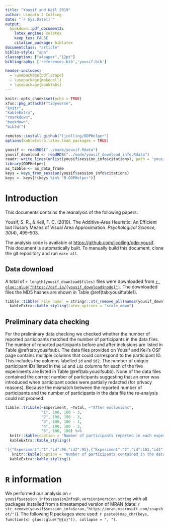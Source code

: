 ```yaml
---
title: "Yousif and Keil 2019"
author: Lincoln J Colling
date: "`r Sys.Date()`"
output: 
  bookdown::pdf_document2:
    latex_engine: xelatex
    keep_tex: FALSE
    citation_package: biblatex
documentclass: "article"
biblio-style: "apa"
classoption: ["a4paper","12pt"]
bibliography: ['references.bib','yousif.bib']

header-includes:
  - \usepackage{pdflscape}
  - \usepackage{makecell}
  - \usepackage{booktabs}
---
```


```r
knitr::opts_chunk$set(echo = TRUE)
xfun::pkg_attach2("tidyverse",
"knitr",
"kableExtra",
"rmarkdown",
"bookdown",
"bib2df")

remotes::install_github("ljcolling/ODPHelper")
options(kableExtra.latex.load_packages = TRUE)

yousif <- readRDS("../made/yousif.Rdata")
yousif_download <- readRDS("../made/yousif_download_info.Rdata")
readr::write_lines(unlist(yousif$session_info$citations), path = "yousif.bib")
library(ODPHelper)
as_tibble <- as_data_frame
keys = keys_from_session(yousif$session_info$citations)
keys <- keys[!(keys %in% "R-ODPHelper")]
```

\newpage

# Introduction

This documents contains the reanalysis of the following papers:

Yousif, S. R., & Keil, F. C. (2019). The Additive-Area Heuristic: An Efficient but Illusory Means of Visual Area Approximation. *Psychological Science, 30*(4), 495–503.

The analysis code is available at [https://github.com/ljcolling/odp-yousif](https://github.com/ljcolling/odp-yousif). This document is automatically built. To manually build this document, clone the git repository and run `make all`.

## Data download

A total of `r length(yousif_download$files)` files were downloaded from [`r glue::glue("https://osf.io/{yousif_download$node}")`](`r glue::glue("https://osf.io/{yousif_download$node}")`). The downloaded files the MD5 hashes are shown in Table \@ref(tab:yousiftable1).

```r
tibble::tibble(`File name` = stringr::str_remove_all(names(yousif_download$hashes),"./data/"), `MD5 Hash` = yousif_download$hashes) %>%  knitr::kable(digits = 3, booktabs = T, caption = "Files downloaded for Yousif et al. (2019)", escape = T, format = "latex") %>%
  kableExtra::kable_styling(latex_options = "scale_down") 
```

## Preliminary data checking

For the preliminary data checking we checked whether the number of reported participants matched the number of participants in the data files. The number of reported participants before and after inclusions are listed in Table \@ref(tab:yousifsub). The data files provided on Yousif and Keil's OSF page contains multiple columns that could correspond to the participant ID. This includes the columns labelled `id` and `id2`. The number of unique participant IDs listed in the `id` and `id2` columns for each of the five experiments are listed in Table \@ref(tab:yousifsubb). None of the data files contained the correct number of participants suggesting that an error was introduced when participant codes were partially redacted (for privacy reasons). Because the mismatch between the reported number of participants and the number of participants in the data file the re-analysis could not proceed.  

```r

tibble::tribble(~Experiment, ~Total, ~"After exclusions",
                "1", 100, 100 - 3,
                "2", 100, 100 - 3,
                "3", 100, 100 - 1, 
                "4", 100, 100 - 2, 
                "5", 100, 100) %>% 
  knitr::kable(caption = "Number of participants reported in each experiment from Yousif and Keil (2019)", format = "latex", booktabs = T) %>% 
  kableExtra::kable_styling()
```

```r
'[{"Experiment":"1","id":96,"id2":95},{"Experiment":"2","id":101,"id2":97},{"Experiment":"3","id":102,"id2":100},{"Experiment":"4","id":106,"id2":101},{"Experiment":"5","id":101,"id2":97}]'  %>% jsonlite::fromJSON() %>%
   knitr::kable(caption = "Number of participants contained in the data file for each experiment from Yousif and Keil (2019)", format = "latex", booktabs = T) %>% 
  kableExtra::kable_styling()
```


# `R` information {-}

We performed our analysis on `r yousif$session_info$sessionInfo$R.version$version.string` with all packages installed from a timestamped version of MRAN (date: `r str_remove(yousif$session_info$cran,"https://mran.microsoft.com/snapshot/")`). The following R packages were used: `r paste0(map_chr(keys, function(x) glue::glue("@{x}")), collapse = ", ")`.